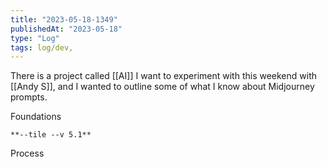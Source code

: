 ```yaml
---
title: "2023-05-18-1349"
publishedAt: "2023-05-18"
type: "Log"
tags: log/dev,
---
```


There is a project called [[AI]] I want to experiment with this weekend with [[Andy S]], and I wanted to outline some of what I know about Midjourney prompts.

Foundations

```
**--tile --v 5.1**
```

Process
